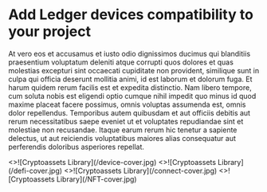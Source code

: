 
# Add Ledger devices compatibility to your project
 
At vero eos et accusamus et iusto odio dignissimos ducimus qui blanditiis praesentium voluptatum deleniti atque corrupti quos dolores et quas molestias excepturi sint occaecati cupiditate non provident, similique sunt in culpa qui officia deserunt mollitia animi, id est laborum et dolorum fuga. Et harum quidem rerum facilis est et expedita distinctio. Nam libero tempore, cum soluta nobis est eligendi optio cumque nihil impedit quo minus id quod maxime placeat facere possimus, omnis voluptas assumenda est, omnis dolor repellendus. Temporibus autem quibusdam et aut officiis debitis aut rerum necessitatibus saepe eveniet ut et voluptates repudiandae sint et molestiae non recusandae. Itaque earum rerum hic tenetur a sapiente delectus, ut aut reiciendis voluptatibus maiores alias consequatur aut perferendis doloribus asperiores repellat.

<Cards num={2}>
  <Card 
    image
    arrow
    title="Device App" 
    href="/signing-devices/device-app">
    <>![Cryptoassets Library](/device-cover.jpg)</> 
  </Card>
  <Card 
    image
    arrow
    title="EVMs plugins for Clear Signing" 
    href="/signing-devices/plugin">
    <>![Cryptoassets Library](/defi-cover.jpg)</> 
  </Card>
  <Card 
    image
    arrow
    title="Connectivity" 
    href="/signing-devices/connectivity">
    <>![Cryptoassets Library](/connect-cover.jpg)</> 
  </Card>
  <Card 
    image
    arrow
    title="NFT Display" 
    href="/signing-devices/nft-display">
    <>![Cryptoassets Library](/NFT-cover.jpg)</> 
  </Card>
</Cards>